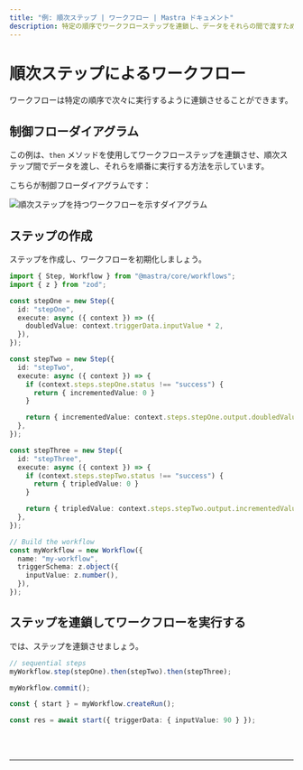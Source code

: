 ```yaml
---
title: "例: 順次ステップ | ワークフロー | Mastra ドキュメント"
description: 特定の順序でワークフローステップを連鎖し、データをそれらの間で渡すためのMastraの使用例。
---
```



# 順次ステップによるワークフロー

ワークフローは特定の順序で次々に実行するように連鎖させることができます。

## 制御フローダイアグラム

この例は、`then` メソッドを使用してワークフローステップを連鎖させ、順次ステップ間でデータを渡し、それらを順番に実行する方法を示しています。

こちらが制御フローダイアグラムです：

<img
  src="/sequential-chains.png"
  alt="順次ステップを持つワークフローを示すダイアグラム"
  width={600}
/>

## ステップの作成

ステップを作成し、ワークフローを初期化しましょう。

```ts showLineNumbers copy
import { Step, Workflow } from "@mastra/core/workflows";
import { z } from "zod";

const stepOne = new Step({
  id: "stepOne",
  execute: async ({ context }) => ({
    doubledValue: context.triggerData.inputValue * 2,
  }),
});

const stepTwo = new Step({
  id: "stepTwo",
  execute: async ({ context }) => {
    if (context.steps.stepOne.status !== "success") {
      return { incrementedValue: 0 }
    }

    return { incrementedValue: context.steps.stepOne.output.doubledValue + 1 }
  },
});

const stepThree = new Step({
  id: "stepThree",
  execute: async ({ context }) => {
    if (context.steps.stepTwo.status !== "success") {
      return { tripledValue: 0 }
    }

    return { tripledValue: context.steps.stepTwo.output.incrementedValue * 3 }
  },
});

// Build the workflow
const myWorkflow = new Workflow({
  name: "my-workflow",
  triggerSchema: z.object({
    inputValue: z.number(),
  }),
});
```

## ステップを連鎖してワークフローを実行する

では、ステップを連鎖させましょう。

```ts showLineNumbers copy
// sequential steps
myWorkflow.step(stepOne).then(stepTwo).then(stepThree);

myWorkflow.commit();

const { start } = myWorkflow.createRun();

const res = await start({ triggerData: { inputValue: 90 } });
```

<br />
<br />
<hr className="dark:border-[#404040] border-gray-300" />
<br />
<br />
<GithubLink
  link={
    "https://github.com/mastra-ai/mastra/blob/main/examples/basics/workflows/workflow-with-sequential-steps"
  }
/>
